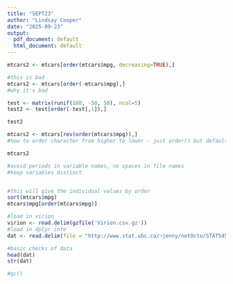 ```yaml
---
title: "SEPT23"
author: "Lindsay Cooper"
date: "2025-09-23"
output:
  pdf_document: default
  html_document: default
---
```



```r
mtcars2 <- mtcars[order(mtcars$mpg, decreasing=TRUE),]

#this is bad
mtcars2 <- mtcars[order(-mtcars$mpg),]
#why it's bad 

test <- matrix(runif(100, -50, 50), ncol=5)
test2 <- test[order(-test[,1]),]

test2

mtcars2 <- mtcars[rev(order(mtcars$mpg)),]
#how to order character from higher to lower - just order() but defaults to alphabetical 

mtcars2

#avoid periods in variable names, no spaces in file names
#keep variables distinct 


#this will give the individual values by order
sort(mtcars$mpg)
mtcars$mpg[order(mtcars$mpg)]
```

```r

#load in virion 
virion <- read.delim(gzfile('Virion.csv.gz'))
#load in dplyr info 
dat <- read.delim(file = "http://www.stat.ubc.ca/~jenny/notOcto/STAT545A/examples/gapminder/data/gapminderDataFiveYear.txt")

#basic checks of data
head(dat)
str(dat)

#gc()


```
```r

```

